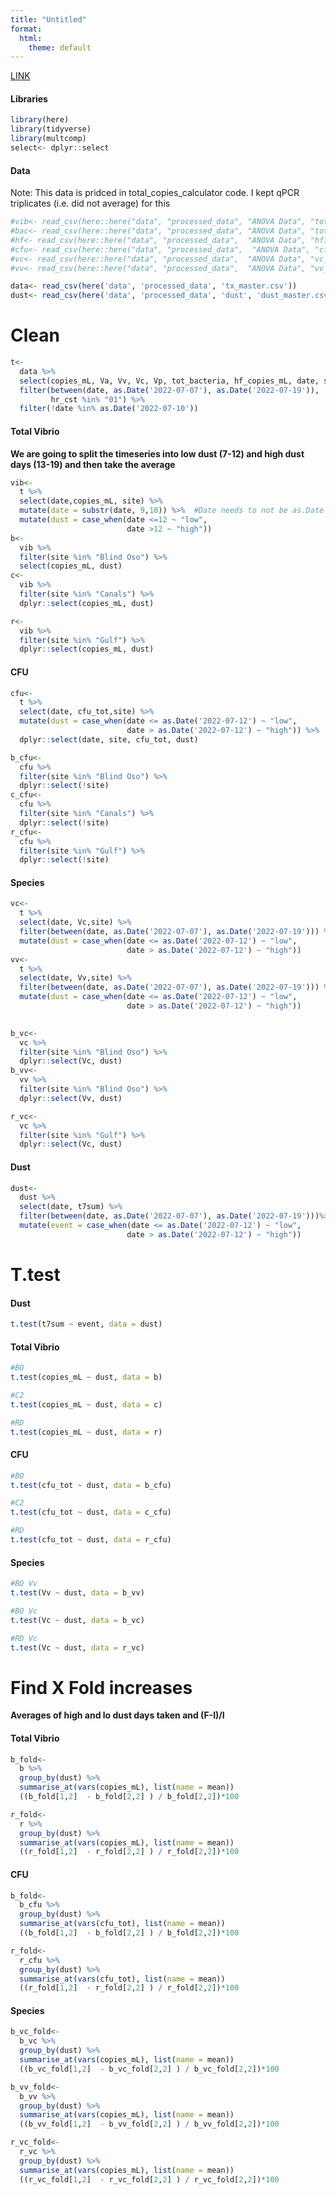 ```yaml
---
title: "Untitled"
format:
  html:
    theme: default
---
```


[LINK](https://www.r-bloggers.com/2021/08/how-to-perform-tukey-hsd-test-in-r/)

#### Libraries

```r
library(here)
library(tidyverse)
library(multcomp)
select<- dplyr::select
```

#### Data

Note: This data is pridced in total_copies_calculator code. I kept qPCR triplicates (i.e. did not average) for this

<!--# Actually we dont need these -->

```r
#vib<- read_csv(here::here("data", "processed_data", "ANOVA Data", "total_vibrio"))
#bac<- read_csv(here::here("data", "processed_data", "ANOVA Data", "total_bacteria.csv"))
#hf<- read_csv(here::here("data", "processed_data",  "ANOVA Data", "hf183.csv"))
#cfu<- read_csv(here::here("data", "processed_data",  "ANOVA Data", "cfu_anova.csv"))
#vc<- read_csv(here::here("data", "processed_data",  "ANOVA Data", "vc_anova.csv"))
#vv<- read_csv(here::here("data", "processed_data",  "ANOVA Data", "vv_anova.csv"))
```

```r
data<- read_csv(here('data', 'processed_data', 'tx_master.csv'))
dust<- read_csv(here('data', 'processed_data', 'dust', 'dust_master.csv'))
```

# Clean

```r
t<- 
  data %>%
  select(copies_mL, Va, Vv, Vc, Vp, tot_bacteria, hf_copies_mL, date, site, hr_cst, cfu_tot) %>%
  filter(between(date, as.Date('2022-07-07'), as.Date('2022-07-19')),
         hr_cst %in% "01") %>%
  filter(!date %in% as.Date('2022-07-10')) 
```

#### Total Vibrio

**We are going to split the timeseries into low dust (7-12) and high dust days (13-19) and then take the average**

```r
vib<-
  t %>%
  select(date,copies_mL, site) %>%
  mutate(date = substr(date, 9,10)) %>%  #Date needs to not be as.Date format
  mutate(dust = case_when(date <=12 ~ "low",
                          date >12 ~ "high"))
b<-
  vib %>%
  filter(site %in% "Blind Oso") %>%
  select(copies_mL, dust)  
c<-
  vib %>%
  filter(site %in% "Canals") %>%
  dplyr::select(copies_mL, dust)

r<-
  vib %>%
  filter(site %in% "Gulf") %>%
  dplyr::select(copies_mL, dust)
```

#### CFU

```r
cfu<-
  t %>%
  select(date, cfu_tot,site) %>%
  mutate(dust = case_when(date <= as.Date('2022-07-12') ~ "low",
                          date > as.Date('2022-07-12') ~ "high")) %>%
  dplyr::select(date, site, cfu_tot, dust)

b_cfu<-
  cfu %>%
  filter(site %in% "Blind Oso") %>%
  dplyr::select(!site)
c_cfu<-
  cfu %>%
  filter(site %in% "Canals") %>%
  dplyr::select(!site)
r_cfu<-
  cfu %>%
  filter(site %in% "Gulf") %>%
  dplyr::select(!site)
```

#### Species

```r
vc<-
  t %>%
  select(date, Vc,site) %>%
  filter(between(date, as.Date('2022-07-07'), as.Date('2022-07-19'))) %>%
  mutate(dust = case_when(date <= as.Date('2022-07-12') ~ "low",
                          date > as.Date('2022-07-12') ~ "high")) 
vv<-
  t %>%
  select(date, Vv,site) %>%
  filter(between(date, as.Date('2022-07-07'), as.Date('2022-07-19'))) %>%
  mutate(dust = case_when(date <= as.Date('2022-07-12') ~ "low",
                          date > as.Date('2022-07-12') ~ "high")) 
 

b_vc<-
  vc %>%
  filter(site %in% "Blind Oso") %>%
  dplyr::select(Vc, dust)
b_vv<-
  vv %>%
  filter(site %in% "Blind Oso") %>%
  dplyr::select(Vv, dust)

r_vc<-
  vc %>%
  filter(site %in% "Gulf") %>%
  dplyr::select(Vc, dust)

```

#### Dust

```r
dust<-
  dust %>%
  select(date, t7sum) %>%
  filter(between(date, as.Date('2022-07-07'), as.Date('2022-07-19')))%>%
  mutate(event = case_when(date <= as.Date('2022-07-12') ~ "low",
                          date > as.Date('2022-07-12') ~ "high"))
```

# T.test

#### Dust

```r
t.test(t7sum ~ event, data = dust)
```

#### Total Vibrio

```r
#BO
t.test(copies_mL ~ dust, data = b)

#C2
t.test(copies_mL ~ dust, data = c)

#RD
t.test(copies_mL ~ dust, data = r)
```

#### CFU

```r
#BO
t.test(cfu_tot ~ dust, data = b_cfu)

#C2
t.test(cfu_tot ~ dust, data = c_cfu)

#RD
t.test(cfu_tot ~ dust, data = r_cfu)
```

#### Species

```r
#BO Vv
t.test(Vv ~ dust, data = b_vv)

#BO Vc
t.test(Vc ~ dust, data = b_vc)

#RD Vc
t.test(Vc ~ dust, data = r_vc)
```

# Find X Fold increases

**Averages of high and lo dust days taken and (F-I)/I**

#### Total Vibrio

```r
b_fold<-
  b %>%
  group_by(dust) %>%
  summarise_at(vars(copies_mL), list(name = mean))
  ((b_fold[1,2]  - b_fold[2,2] ) / b_fold[2,2])*100

r_fold<-
  r %>%
  group_by(dust) %>%
  summarise_at(vars(copies_mL), list(name = mean))
  ((r_fold[1,2]  - r_fold[2,2] ) / r_fold[2,2])*100

```

#### CFU

```r
b_fold<-
  b_cfu %>%
  group_by(dust) %>%
  summarise_at(vars(cfu_tot), list(name = mean))
  ((b_fold[1,2]  - b_fold[2,2] ) / b_fold[2,2])*100

r_fold<-
  r_cfu %>%
  group_by(dust) %>%
  summarise_at(vars(cfu_tot), list(name = mean))
  ((r_fold[1,2]  - r_fold[2,2] ) / r_fold[2,2])*100
```

#### Species

```r
b_vc_fold<- 
  b_vc %>%
  group_by(dust) %>%
  summarise_at(vars(copies_mL), list(name = mean))
  ((b_vc_fold[1,2]  - b_vc_fold[2,2] ) / b_vc_fold[2,2])*100

b_vv_fold<- 
  b_vv %>%
  group_by(dust) %>%
  summarise_at(vars(copies_mL), list(name = mean))
  ((b_vv_fold[1,2]  - b_vv_fold[2,2] ) / b_vv_fold[2,2])*100

r_vc_fold<- 
  r_vc %>%
  group_by(dust) %>%
  summarise_at(vars(copies_mL), list(name = mean))
  ((r_vc_fold[1,2]  - r_vc_fold[2,2] ) / r_vc_fold[2,2])*100
```
